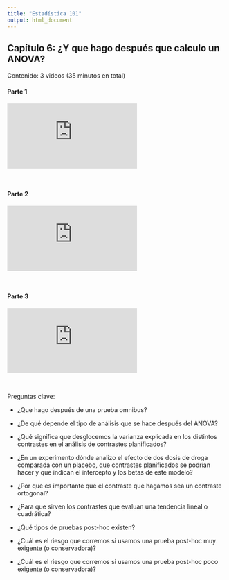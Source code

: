 ```yaml
---
title: "Estadística 101"
output: html_document
---
```


## Capítulo 6: ¿Y que hago después que calculo un ANOVA?

<!--<a href="https://www.youtube.com/playlist?list=PLzyW6TZJNgGZyMYhJtEN7PtT_a_ebC4nY" target="_blank">Ver</a>-->

Contenido: 3 videos (35 minutos en total)

#### Parte 1

<div class="video-responsive">
<iframe src="https://www.youtube.com/embed/nFcxN5qVYxY" title="YouTube video player" frameborder="0" allow="accelerometer; autoplay; clipboard-write; encrypted-media; gyroscope; picture-in-picture" allowfullscreen></iframe>
</div>

<br/>

#### Parte 2

<div class="video-responsive">
<iframe src="https://www.youtube.com/embed/z_jVSEKOVZM" title="YouTube video player" frameborder="0" allow="accelerometer; autoplay; clipboard-write; encrypted-media; gyroscope; picture-in-picture" allowfullscreen></iframe>
</div>

<br/>

#### Parte 3

<div class="video-responsive">
<iframe src="https://www.youtube.com/embed/qXR27qqjDvU" title="YouTube video player" frameborder="0" allow="accelerometer; autoplay; clipboard-write; encrypted-media; gyroscope; picture-in-picture" allowfullscreen></iframe>
</div>

<br/>

Preguntas clave:

- ¿Que hago después de una prueba omnibus?
- ¿De qué depende el tipo de análisis que se hace después del ANOVA?
- ¿Qué significa que desglocemos la varianza explicada en los distintos contrastes en el análisis de contrastes planificados?
- ¿En un experimento dónde analizo el efecto de dos dosis de droga comparada con un placebo, que contrastes planificados se podrían hacer y que indican el intercepto y los betas de este modelo?

- ¿Por que es importante que el contraste que hagamos sea un contraste ortogonal?
- ¿Para que sirven los contrastes que evaluan una tendencia líneal o cuadrática?
- ¿Qué tipos de pruebas post-hoc existen?
- ¿Cuál es el riesgo que corremos si usamos una prueba post-hoc muy exigente (o conservadora)?
- ¿Cuál es el riesgo que corremos si usamos una prueba post-hoc poco exigente (o conservadora)?

<br/>
<br/>
